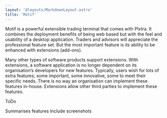 ```yaml
---
layout: '@layouts/MarkdownLayout.astro'
title: 'Motif'
---
```


Motif is a powerful extensible trading terminal that comes with Plxtra. It combines the deployment benefits of being web based but with the feel and usability of a desktop application. Traders and advisors will appreciate the professional feature set. But the most important feature is its ability to be enhanced with extensions (add-ons).

Many other types of software products support extensions. With extensions, a software application is no longer dependent on its organisation’s developers for new features. Typically, users wish for lots of extra features; some important, some innovative, some to meet their specific needs. There is no way an organisation can implement these features in-house. Extensions allow other third parties to implement these features.

ToDo

Summarises features
Include screenshots
